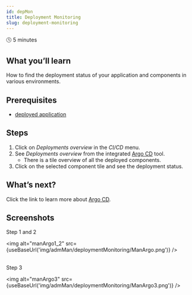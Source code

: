 ```yaml
---
id: depMon
title: Deployment Monitoring
slug: deployment-monitoring
---
```



🕓 5 minutes

## What you’ll learn

How to find the deployment status of your application and components in various environments. 

## Prerequisites

- [deployed application](https://vitsestak.github.io/code_now/docs/admMan/depApp/)

## Steps

1. Click on _Deployments overview_ in the _CI/CD_ menu.
2. See _Deployments overview_ from the integrated [Argo CD](https://argoproj.github.io/argo-cd/) tool.
    - There is a tile overview of all the deployed components.
3. Click on the selected component tile and see the deployment status.

## What’s next?

Click the link to learn more about [Argo CD](https://argoproj.github.io/argo-cd/).

## Screenshots

Step 1 and 2

<img alt="manArgo1_2" src={useBaseUrl('img/admMan/deploymentMonitoring/ManArgo.png')} />
<br/><br/>

Step 3

<img alt="manArgo3" src={useBaseUrl('img/admMan/deploymentMonitoring/ManArgo3.png')} />